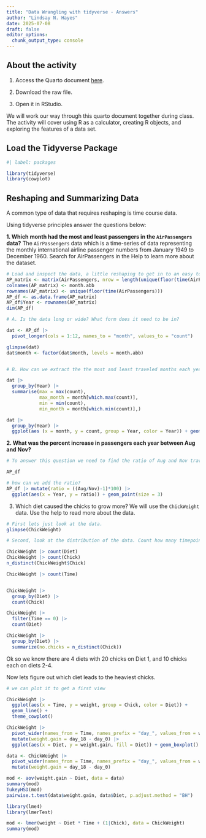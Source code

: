```yaml
---
title: "Data Wrangling with tidyverse - Answers"
author: "Lindsay N. Hayes"
date: 2025-07-08
draft: false
editor_options: 
  chunk_output_type: console
---
```



## About the activity

1)  Access the Quarto document [here](https://github.com/lindsaynhayes/introR2025/blob/main/activities/classwork03/classwork_L03.qmd).

2)  Download the raw file.

3) Open it in RStudio.

We will work our way through this quarto document together during class. The activity will cover using R as a calculator, creating R objects, and exploring the features of a data set.

## Load the Tidyverse Package

```r
#| label: packages

library(tidyverse)
library(cowplot)
```


## Reshaping and Summarizing Data
A common type of data that requires reshaping is time course data. 

Using tidyverse principles answer the questions below:

**1. Which month had the most and least passengers in the `AirPassengers` data?**
The `AirPassengers` data which is a time-series of data representing the monthly international airline passenger numbers from January 1949 to December 1960. Search for AirPassengers in the Help to learn more about the dataset. 

```r
# Load and inspect the data, a little reshaping to get in to an easy to read format for you.
AP_matrix <- matrix(AirPassengers, nrow = length(unique(floor(time(AirPassengers)))), byrow = TRUE)
colnames(AP_matrix) <- month.abb
rownames(AP_matrix) <- unique(floor(time(AirPassengers)))
AP_df <- as.data.frame(AP_matrix)
AP_df$Year <- rownames(AP_matrix)
dim(AP_df)

# A. Is the data long or wide? What form does it need to be in?

dat <- AP_df |>
  pivot_longer(cols = 1:12, names_to = "month", values_to = "count")

glimpse(dat)
dat$month <- factor(dat$month, levels = month.abb)


# B. How can we extract the the most and least traveled months each year? 

dat |>
  group_by(Year) |>
  summarise(max = max(count),
            max_month = month[which.max(count)],
            min = min(count),
            min_month = month[which.min(count)],)

dat |>
  group_by(Year) |>
  ggplot(aes (x = month, y = count, group = Year, color = Year)) + geom_line()
```

**2. What was the percent increase in passengers each year between Aug and Nov?**
```r
# To answer this question we need to find the ratio of Aug and Nov travelers. We need the data in the wide format.

AP_df

# how can we add the ratio?
AP_df |> mutate(ratio = ((Aug/Nov)-1)*100) |>
  ggplot(aes(x = Year, y = ratio)) + geom_point(size = 3)

```


3. Which diet caused the chicks to grow more?
We will use the `ChickWeight` data. Use the help to read more about the data. 
```r
# First lets just look at the data.
glimpse(ChickWeight)

# Second, look at the distribution of the data. Count how many timepoints was measured nad how many chicks were in each Diet. 

ChickWeight |> count(Diet)
ChickWeight |> count(Chick)
n_distinct(ChickWeight$Chick)

ChickWeight |> count(Time)


ChickWeight |> 
  group_by(Diet) |>
  count(Chick)

ChickWeight |> 
  filter(Time == 0) |>
  count(Diet)

ChickWeight |> 
  group_by(Diet) |>
  summarize(no.chicks = n_distinct(Chick))

```
Ok so we know there are 4 diets with 20 chicks on Diet 1, and 10 chicks each on diets 2-4.

Now lets figure out which diet leads to the heaviest chicks.
```r
# we can plot it to get a first view

ChickWeight |>
  ggplot(aes(x = Time, y = weight, group = Chick, color = Diet)) + 
  geom_line() +
  theme_cowplot()

ChickWeight |>
  pivot_wider(names_from = Time, names_prefix = "day_", values_from = weight) |>
  mutate(weight.gain = day_18 - day_0) |>
  ggplot(aes(x = Diet, y = weight.gain, fill = Diet)) + geom_boxplot()

data <- ChickWeight |>
  pivot_wider(names_from = Time, names_prefix = "day_", values_from = weight) |>
  mutate(weight.gain = day_18 - day_0)

mod <- aov(weight.gain ~ Diet, data = data)
summary(mod)
TukeyHSD(mod)
pairwise.t.test(data$weight.gain, data$Diet, p.adjust.method = "BH")

library(lme4)
library(lmerTest)

mod <- lmer(weight ~ Diet * Time + (1|Chick), data = ChickWeight)
summary(mod)

```
